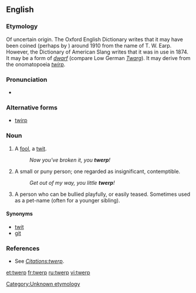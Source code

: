 ==English==

===Etymology===
Of uncertain origin. The Oxford English Dictionary writes that it may have been coined (perhaps by {{w|J. R. R. Tolkien}}) around 1910 from the name of T. W. Earp. However, the Dictionary of American Slang writes that it was in use in 1874. It may be a form of ''[[dwarf]]'' (compare Low German ''[[Twarg]]''). It may derive from the onomatopoeia ''[[twirp]]''.

===Pronunciation===
* {{rhymes|ɜː(r)p}}

===Alternative forms===
* [[twirp]]

===Noun===
{{en-noun}}

# {{UK|colloquial|lang=en}} A [[fool]], a [[twit]].
#: ''Now you've broken it, you '''twerp'''!''
# {{US|colloquial|lang=en}} A small or puny person; one regarded as insignificant, contemptible.
#: ''Get out of my way, you little '''twerp'''!''
# {{US|colloquial|lang=en}} A person who can be bullied playfully, or easily teased. Sometimes used as a pet-name (often for a younger sibling).

====Synonyms====
* [[twit]]
* [[git]]

===References===
* See ''[[Citations:twerp]]''.
<!--* SOED-->

[[Category:Unknown etymology]]

[[et:twerp]]
[[fr:twerp]]
[[ru:twerp]]
[[vi:twerp]]